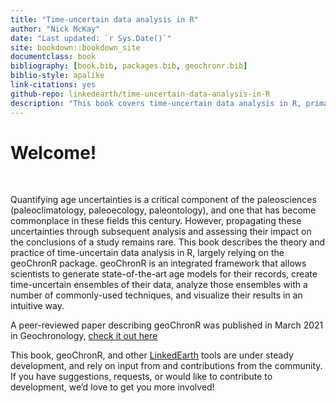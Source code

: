 ```yaml
--- 
title: "Time-uncertain data analysis in R"
author: "Nick McKay"
date: "Last updated: `r Sys.Date()`"
site: bookdown::bookdown_site
documentclass: book
bibliography: [book.bib, packages.bib, geochronr.bib]
biblio-style: apalike
link-citations: yes
github-repo: linkedearth/time-uncertain-data-analysis-in-R
description: "This book covers time-uncertain data analysis in R, primarily relying on the geoChronR package"
---
```


# Welcome!

<br>

Quantifying age uncertainties is a critical component of the paleosciences (paleoclimatology, paleoecology, paleontology), and one that has become commonplace in these fields this century. However, propagating these uncertainties through subsequent analysis and assessing their impact on the conclusions of a study remains rare.  This book describes the theory and practice of time-uncertain data analysis in R, largely relying on the geoChronR package. geoChronR is an integrated framework that allows scientists to generate state-of-the-art age models for their records, create time-uncertain ensembles of their data, analyze those ensembles with a number of commonly-used techniques, and visualize their results in an intuitive way. 

A peer-reviewed paper describing geoChronR was published in March 2021 in Geochronology, [check it out here](https://doi.org/10.5194/gchron-3-149-2021)

This book, geoChronR, and other [LinkedEarth](http://linked.earth) tools are under steady development, and rely on input from and contributions from the community. If you have suggestions, requests, or would like to contribute to development, we'd love to get you more involved!


<br>


